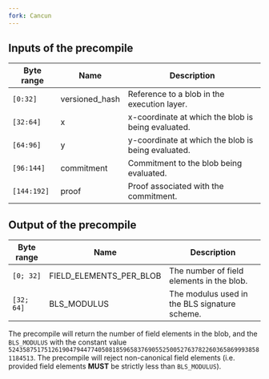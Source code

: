 ```yaml
---
fork: Cancun
---
```


## Inputs of the precompile

| Byte range | Name           | Description                               |
|------------|----------------|-------------------------------------------|
| `[0:32]`   | versioned_hash | Reference to a blob in the execution layer. |
| `[32:64]`  | x              | x-coordinate at which the blob is being evaluated. |
| `[64:96]`  | y              | y-coordinate at which the blob is being evaluated. |
| `[96:144]` | commitment     | Commitment to the blob being evaluated. |
| `[144:192]`| proof          | Proof associated with the commitment. |

## Output of the precompile

| Byte range | Name                  | Description |
|------------|-----------------------|-------------|
| `[0; 32]`  | FIELD_ELEMENTS_PER_BLOB | The number of field elements in the blob. |
| `[32; 64]` | BLS_MODULUS            | The modulus used in the BLS signature scheme. |

The precompile will return the number of field elements in the blob, and the `BLS_MODULUS` with the constant value `52435875175126190479447740508185965837690552500527637822603658699938581184513`.
The precompile will reject non-canonical field elements (i.e. provided field elements **MUST** be strictly less than `BLS_MODULUS`).